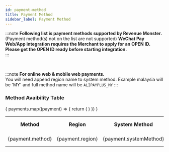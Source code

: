 ```yaml
---
id: payment-method
title: Payment Method
sidebar_label: Payment Method
---
```




:::note
**Following list is payment methods supported by Revenue Monster.**<br/>
(Payment method(s) not on the list are not supported)
**WeChat Pay Web/App integration requires the Merchant to apply for an OPEN ID. Please get the OPEN ID ready before starting integration.**<br/>
:::

<br />

:::note
**For online web & mobile web payments.**<br/>
You will need append region name to system method. Example malaysia will be 'MY' and full method name will be `ALIPAYPLUS_MY`
:::

### Method Avaibility Table

<table>
  <tr>
    <th>Method</th>
    <th>Region</th>
    <th>System Method</th>
    <th>Quick Pay</th>
    <th>Web Payment</th>
    <th>Mobile Web Payment</th>
    <th>Transaction QR</th>
    <th>Retail QR</th>
  </tr>
{
  payments.map((payment) => {
    return (
        <tr>
            <td>{payment.method}</td>
            <td>{payment.region}</td>
            <td>{payment.systemMethod}</td>
            <td>{payment.quickPay && "✅"}</td>
            <td>{payment.web && "✅"}</td>
            <td>{payment.mobileWeb && "✅"}</td>
            <td>{payment.transactionQR && "✅"}</td>
            <td>{payment.retailQR && "✅"}</td>
        </tr>
    )
})
}

</table>